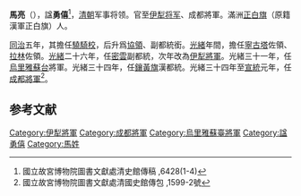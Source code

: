 {{Otheruses|马亮|other=同名或類似名的其它條目描述}}

'''馬亮'''（{{bd|1845年||1909年|catIdx=}}），諡'''勇僖'''<ref>國立故宮博物院圖書文獻處清史館傳稿 ,6428(1-4) </ref>，[[清朝|清朝]]军事将领。官至[[伊犁将军|伊犁将军]]、成都將軍。滿洲[[正白旗|正白旗]]（原籍漢軍正白旗）人。

[[同治|同治]]五年，其擔任[[驍騎校|驍騎校]]，后升爲[[協領|協領]]、副都統銜。[[光緒|光緒]]年間，擔任[[寧古塔|寧古塔]]佐領、[[拉林|拉林]]佐領。[[光緒|光緒]]二十六年，任[[密雲|密雲]]副都統，次年改為[[伊犁將軍|伊犁將軍]]。光緒三十一年，任[[烏里雅蘇台|烏里雅蘇台]]將軍。光緒三十四年，任[[鑲黃旗|鑲黃旗]]漢都統。光緒三十四年至[[宣統|宣統]]元年，任[[成都將軍|成都將軍]]<ref>國立故宮博物院圖書文獻處清國史館傳包 ,1599-2號</ref>。

==参考文献==
<div class="references-small">
<references />
</div>

{{清朝人物小作品}}

[[Category:伊犁將軍|Category:伊犁將軍]]
[[Category:成都將軍|Category:成都將軍]]
[[Category:烏里雅蘇臺將軍|Category:烏里雅蘇臺將軍]]
[[Category:諡勇僖|Category:諡勇僖]]
[[Category:馬姓|Category:馬姓]]